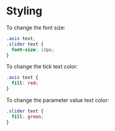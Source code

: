 
<Meta title="Guide/Styling" />

# Styling

To change the font size:

```css
.axis text,
.slider text {
  font-size: 18px;
}
```

To change the tick text color:

```css
.axis text {
  fill: red;
}
```

To change the parameter value text color:

```css
.slider text {
  fill: green;
}
```

